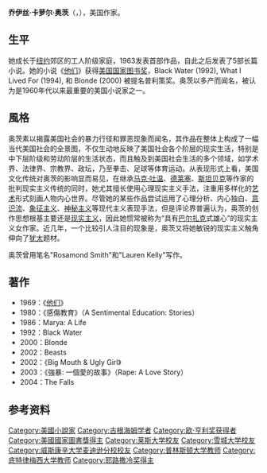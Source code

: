 {{noteTA
|T=zh-hans:乔伊丝·卡萝尔·奥茨;zh-tw:喬伊斯·卡羅爾·歐茨;
|1=zh-hans:乔伊丝·卡萝尔·奥茨;zh-tw:喬伊斯·卡羅爾·歐茨;
|2=zh-hans:奥茨;zh-tw:歐茨;
|3=zh-hans:乔伊丝;zh-tw:喬伊斯;
}}
{{Infobox writer <!-- for more information see [[:Template:Infobox_Writer/doc|:Template:Infobox Writer/doc]] -->
| name          = 乔伊丝·卡萝尔·奥茨<br />Joyce Carol Oates
| image         = Joyce carol oates 2014.jpg
| image_size    = 200px
| caption       = 
| birth_date    = {{Birth date and age|1938|6|16|df=y}}
| birth_place   = {{USA}}[[紐約州|紐約州]][[洛克波特市_(紐約州)|洛克波特市]]
| death_date    = 
| death_place   = 
| occupation    = [[小说家|小说家]]，[[短篇故事作家|短篇故事作家]]，[[剧作家|剧作家]]，[[诗人|诗人]]，[[文学评论家|文学评论家]]，[[教授|教授]]，[[编辑|编辑]]
| nationality   = {{USA}}
| period        = 1963-现在
| genre         = 
| subject       = 
| movement      = 
| notable_works = '''Debut short story collection:''' ''[[By_the_North_Gate|By the North Gate]]'' (1963)<br />'''Debut novel:''' ''[[With_Shuddering_Fall|With Shuddering Fall]]'' (1964)<br />'''Debut poetry collection:''' ''Anonymous Sins and Other Poems'' (1969)<br />'''Debut play:''' ''Miracle Play'' (1974)
| influences    = [[夏洛特·勃朗特|夏洛特·勃朗特]]<br />[[艾米莉·勃朗特|艾米莉·勃朗特]]<br />[[路易斯·卡羅|路易斯·卡羅]]<br />[[查尔斯·狄更斯|查尔斯·狄更斯]]<br />[[费奥多尔·陀思妥耶夫斯基|费奥多尔·陀思妥耶夫斯基]]<br />[[威廉·福克納|威廉·福克納]]<br />[[欧内斯特·海明威|欧内斯特·海明威]]<br />[[弗朗茨·卡夫卡|弗朗茨·卡夫卡]]<br />[[大卫·赫伯特·劳伦斯|大卫·赫伯特·劳伦斯]]<br />[[弗兰纳里·奥康纳|弗兰纳里·奥康纳]]<br />[[詹姆斯·乔伊斯|詹姆斯·乔伊斯]]<br />[[戴斯門·何根|戴斯門·何根]]<ref>{{cite news|first=Robert|last=McCrum|url=http://www.guardian.co.uk/books/2004/nov/14/fiction.features2|title=The vanishing man|work=The Observer|publisher=Guardian Media Group|date=14 November 2004|accessdate=14 November 2004|location=London|archive-date=2012-10-22|archive-url=https://web.archive.org/web/20121022162927/http://www.guardian.co.uk/books/2004/nov/14/fiction.features2}}</ref>
| influenced    = [[克里斯·布加林|克里斯·布加林]]<ref>[http://www.authorsontheweb.com/features/0012author-influences/author-influences.asp "What Authors Influenced You?"] {{Wayback|url=http://www.authorsontheweb.com/features/0012author-influences/author-influences.asp |date=20070927203055 }}, Authorsontheweb.com.  Retrieved on 2007-07-10.</ref><br />[[乔纳森·萨弗兰·福尔|乔纳森·萨弗兰·福尔]]<br />[[香农·布罗默|香农·布罗默]]<br />Brandon M. Stickney<ref>{{cite web |url=http://en.wikipedia.org/wiki/Brandon_Stickney |title=Brandon Stickney - Wikipedia, the free encyclopedia |publisher=En.wikipedia.org |date= |accessdate=2013-08-06 |archive-date=2021-09-05 |archive-url=https://web.archive.org/web/20210905071712/https://en.wikipedia.org/wiki/Brandon_Stickney }}</ref>
| signature     = 
| website       = 
| awards        = 1967年[[欧·亨利奖|欧·亨利奖]]<br>1973年欧·亨利奖<br>1970年[[美國國家圖書獎|美國國家圖書獎]]
| misc          = 
}}
'''乔伊丝·卡萝尔·奥茨'''（{{lang-en|'''Joyce Carol Oates'''}}，{{bd|1938年|6月16日}}），美国作家。

==生平==
她成长于[[纽约|纽约]]郊区的工人阶级家庭，1963发表首部作品，自此之后发表了5部长篇小说。她的小说《[[他们_(小说)|他们]]》获得[[美国国家图书奖|美国国家图书奖]]，Black Water (1992), What I Lived For (1994), 和 Blonde (2000) 被提名普利策奖。奥茨以多产而闻名，被认为是1960年代以来最重要的美国小说家之一。

==風格==
奥茨素以揭露美国社会的暴力行径和罪恶现象而闻名，其作品在整体上构成了一幅当代美国社会的全景图，不仅生动地反映了美国社会各个阶层的现实生活，特别是中下层阶级和劳动阶层的生活状态，而且触及到美国社会生活的多个领域，如学术界、法律界、宗教界、政坛，乃至拳击、足球等体育运动。从表现形式上看，美国文化传统对奥茨的影响显而易见，在继承[[马克·吐温|马克·吐温]]、[[德莱塞|德莱塞]]、[[斯坦贝克|斯坦贝克]]等作家的批判现实主义传统的同时，她尤其擅长使用心理现实主义手法，注重用多样化的[[艺术|艺术]]形式刻画人物内心世界。尽管她的某些作品尝试运用了心理分析、内心独白、[[意识流|意识流]]、[[象征主义|象征主义]]、[[神秘主义|神秘主义]]等现代主义表现手法，但是评论界普遍认为，奥茨的创作思想根基主要还是[[现实主义|现实主义]]，因此她惯常被称为“具有[[巴尔扎克|巴尔扎克]]式雄心”的现实主义女作家。近几年，一个比较引人注目的现象是，奥茨又将她敏锐的现实主义触角伸向了[[犹太|犹太]]题材。

奥茨曾用笔名"Rosamond Smith"和"Lauren Kelly"写作。

==著作==
*1969：《[[他们_(小说)|他们]]》
*1980：《感傷教育》（A Sentimental Education: Stories） 
*1986：Marya: A Life
*1992：Black Water 
*2000：Blonde 
*2002：Beasts 
*2002：《Big Mouth & Ugly Girl》 
*2003：《強暴: 一個愛的故事》（Rape: A Love Story）
*2004：The Falls


==参考资料==
{{reflist}}

{{Authority control}}

{{DEFAULTSORT:Oates, Joyce Carol}}
[[Category:美國小說家|Category:美國小說家]]
[[Category:古根海姆学者|Category:古根海姆学者]]
[[Category:欧·亨利奖获得者|Category:欧·亨利奖获得者]]
[[Category:美國國家圖書獎得主|Category:美國國家圖書獎得主]]
[[Category:莱斯大学校友|Category:莱斯大学校友]]
[[Category:雪城大学校友|Category:雪城大学校友]]
[[Category:威斯康辛大学麦迪逊分校校友|Category:威斯康辛大学麦迪逊分校校友]]
[[Category:普林斯顿大学教师|Category:普林斯顿大学教师]]
[[Category:底特律梅西大学教师|Category:底特律梅西大学教师]]
[[Category:耶路撒冷奖得主|Category:耶路撒冷奖得主]]